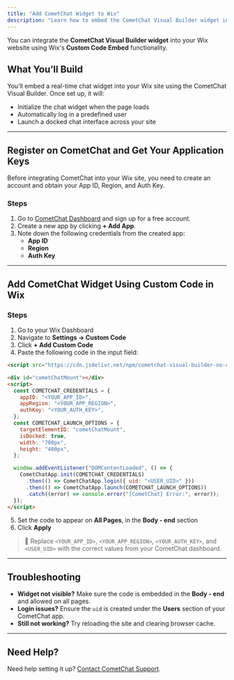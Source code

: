 ```yaml
---
title: "Add CometChat Widget to Wix"
description: "Learn how to embed the CometChat Visual Builder widget into your Wix website using custom code embedding."
---
```


You can integrate the **CometChat Visual Builder widget** into your Wix website using Wix's **Custom Code Embed** functionality.

## **What You’ll Build**

You’ll embed a real-time chat widget into your Wix site using the CometChat Visual Builder. Once set up, it will:
- Initialize the chat widget when the page loads
- Automatically log in a predefined user
- Launch a docked chat interface across your site

---

## **Register on CometChat and Get Your Application Keys**

Before integrating CometChat into your Wix site, you need to create an account and obtain your App ID, Region, and Auth Key.

### **Steps**

1. Go to [CometChat Dashboard](https://app.cometchat.com/) and sign up for a free account.
2. Create a new app by clicking **+ Add App**.
3. Note down the following credentials from the created app:
   - **App ID**
   - **Region**
   - **Auth Key**

---

## **Add CometChat Widget Using Custom Code in Wix**

### **Steps**

1. Go to your Wix Dashboard
2. Navigate to **Settings → Custom Code**
3. Click **+ Add Custom Code**
4. Paste the following code in the input field:

```html highlight={1, 5-9, 19}
<script src="https://cdn.jsdelivr.net/npm/cometchat-visual-builder-no-code@latest/dist/main.js" defer></script>

<div id="cometChatMount"></div>
<script>
  const COMETCHAT_CREDENTIALS = {
    appID: "<YOUR_APP_ID>",
    appRegion: "<YOUR_APP_REGION>",
    authKey: "<YOUR_AUTH_KEY>",
  };
  const COMETCHAT_LAUNCH_OPTIONS = {
    targetElementID: "cometChatMount",
    isDocked: true,
    width: "700px",
    height: "400px",
  };

  window.addEventListener("DOMContentLoaded", () => {
    CometChatApp.init(COMETCHAT_CREDENTIALS)
      .then(() => CometChatApp.login({ uid: "<USER_UID>" }))
      .then(() => CometChatApp.launch(COMETCHAT_LAUNCH_OPTIONS))
      .catch((error) => console.error("[CometChat] Error:", error));
  });
</script>
```

5. Set the code to appear on **All Pages**, in the **Body - end** section
6. Click **Apply**

> 📝 Replace `<YOUR_APP_ID>`, `<YOUR_APP_REGION>`, `<YOUR_AUTH_KEY>`, and `<USER_UID>` with the correct values from your CometChat dashboard.

---

## Troubleshooting

- **Widget not visible?** Make sure the code is embedded in the **Body - end** and allowed on all pages.
- **Login issues?** Ensure the `uid` is created under the **Users** section of your CometChat app.
- **Still not working?** Try reloading the site and clearing browser cache.

---

## Need Help?

Need help setting it up? [Contact CometChat Support](https://www.cometchat.com/contact).
